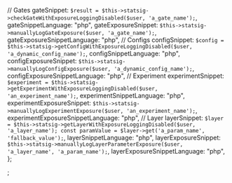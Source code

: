 
  // Gates
  gateSnippet: `$result = $this->statsig->checkGateWithExposureLoggingDisabled($user, 'a_gate_name');`,
  gateSnippetLanguage: "php",
  gateExposureSnippet: `$this->statsig->manuallyLogGateExposure($user, 'a_gate_name');`,
  gateExposureSnippetLanguage: "php",
  // Configs
  configSnippet: `$config = $this->statsig->getConfigWithExposureLoggingDisabled($user, 'a_dynamic_config_name');`,
  configSnippetLanguage: "php",
  configExposureSnippet: `$this->statsig->manuallyLogConfigExposure($user, 'a_dynamic_config_name');`,
  configExposureSnippetLanguage: "php",
  // Experiment
  experimentSnippet: `$experiment = $this->statsig->getExperimentWithExposureLoggingDisabled($user, 'an_experiment_name');`,
  experimentSnippetLanguage: "php",
  experimentExposureSnippet: `$this->statsig->manuallyLogExperimentExposure($user, 'an_experiment_name');`,
  experimentExposureSnippetLanguage: "php",
  // Layer
  layerSnippet: `$layer = $this->statsig->getLayerWithExposureLoggingDisabled($user, 'a_layer_name');
const paramValue = $layer->get('a_param_name', 'fallback_value');`,
  layerSnippetLanguage: "php",
  layerExposureSnippet: `$this->statsig->manuallyLogLayerParameterExposure($user, 'a_layer_name', 'a_param_name');`,
  layerExposureSnippetLanguage: "php",
};

;
